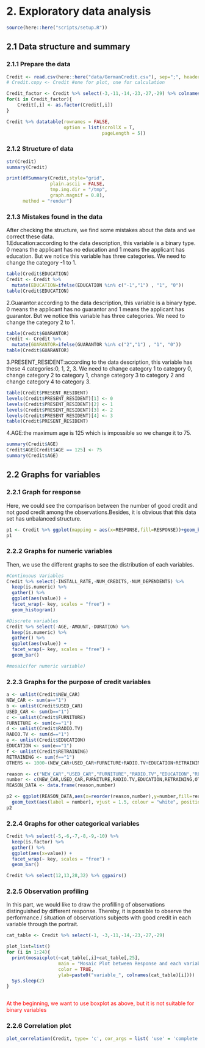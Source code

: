 # 2. Exploratory data analysis    

```r
source(here::here("scripts/setup.R"))
```

## 2.1 Data structure and summary   

### 2.1.1 Prepare the data    
```r
Credit <- read.csv(here::here("data/GermanCredit.csv"), sep=";", header=T)
# Credit.copy <- Credit #one for plot, one for calculation

Credit_factor <- Credit %>% select(-3,-11,-14,-23,-27,-29) %>% colnames()
for(i in Credit_factor){
    Credit[,i] <- as.factor(Credit[,i])
} 

Credit %>% datatable(rownames = FALSE,
                     option = list(scrollX = T,
                                   pageLength = 5))

```

### 2.1.2 Structure of data
```r
str(Credit)
summary(Credit)
```
   
```r

print(dfSummary(Credit,style="grid",
                plain.ascii = FALSE, 
                tmp.img.dir = "/tmp",
                graph.magnif = 0.8),
      method = "render")
```

### 2.1.3 Mistakes found in the data    
After checking the structure, we find some mistakes about the data and we correct these data.     
1.Education:according to the data description, this variable is a binary type. 0 means the applicant has no education and 1 means the applicant has education. But we notice this variable has three categories. We need to change the category -1 to 1.    
```r
table(Credit$EDUCATION)
Credit <- Credit %>% 
  mutate(EDUCATION=ifelse(EDUCATION %in% c("-1","1") , "1", "0"))
table(Credit$EDUCATION)
```

2.Guarantor:according to the data description, this variable is a binary type. 0 means the applicant has no guarantor and 1 means the applicant has guarantor. But we notice this variable has three categories. We need to change the category 2 to 1.    
```r
table(Credit$GUARANTOR)
Credit <- Credit %>% 
  mutate(GUARANTOR=ifelse(GUARANTOR %in% c("2","1") , "1", "0"))
table(Credit$GUARANTOR)
```

3.PRESENT_RESIDENT:according to the data description, this variable has these 4 categories:0, 1, 2, 3. We need to change category 1 to category 0, change category 2 to category 1, change category 3 to category 2 and change category 4 to category 3.    
```r
table(Credit$PRESENT_RESIDENT)
levels(Credit$PRESENT_RESIDENT)[1] <- 0
levels(Credit$PRESENT_RESIDENT)[2] <- 1
levels(Credit$PRESENT_RESIDENT)[3] <- 2
levels(Credit$PRESENT_RESIDENT)[4] <- 3
table(Credit$PRESENT_RESIDENT)
```

4.AGE:the maximum age is 125 which is impossible so we change it to 75. 
```r
summary(Credit$AGE)
Credit$AGE[Credit$AGE == 125] <- 75
summary(Credit$AGE)
```


## 2.2 Graphs for variables    

### 2.2.1 Graph for response    
Here, we could see the comparison between the number of good credit and not good credit among the observations.Besides, it is obvious that this data set has unbalanced structure.      

```r
p1 <- Credit %>% ggplot(mapping = aes(x=RESPONSE,fill=RESPONSE))+geom_bar()
p1
```

### 2.2.2 Graphs for numeric variables    
Then, we use the different graphs to see the distribution of each variables.    

```r
#Continuous Variables
Credit %>% select(-INSTALL_RATE,-NUM_CREDITS,-NUM_DEPENDENTS) %>% 
  keep(is.numeric) %>% 
  gather() %>% 
  ggplot(aes(value)) +
  facet_wrap(~ key, scales = "free") +
  geom_histogram()
```


```r
#Discrete variables
Credit %>% select(-AGE,-AMOUNT,-DURATION) %>% 
  keep(is.numeric) %>% 
  gather() %>% 
  ggplot(aes(value)) +
  facet_wrap(~ key, scales = "free") +
  geom_bar()
```


```r
#mosaic(for numeric variable)
```


### 2.2.3 Graphs for the purpose of credit variables    

```r
a <- unlist(Credit$NEW_CAR) 
NEW_CAR <- sum(a=="1")
b <- unlist(Credit$USED_CAR) 
USED_CAR <- sum(b=="1")
c <- unlist(Credit$FURNITURE) 
FURNITURE <- sum(c=="1")
d <- unlist(Credit$RADIO.TV) 
RADIO.TV <- sum(d=="1")
e <- unlist(Credit$EDUCATION)
EDUCATION <- sum(e=="1")
f <- unlist(Credit$RETRAINING)
RETRAINING <- sum(f=="1")
OTHERS <- 1000-(NEW_CAR+USED_CAR+FURNITURE+RADIO.TV+EDUCATION+RETRAINING)

reason <- c("NEW_CAR","USED_CAR","FURNITURE","RADIO.TV","EDUCATION","RETRAINING","OTHERS")
number <- c(NEW_CAR,USED_CAR,FURNITURE,RADIO.TV,EDUCATION,RETRAINING,OTHERS)
REASON_DATA <- data.frame(reason,number)

p2 <- ggplot(REASON_DATA,aes(x=reorder(reason,number),y=number,fill=reason))+geom_col()+
  geom_text(aes(label = number), vjust = 1.5, colour = "white", position = position_dodge(.9), size = 5)
p2
```

### 2.2.4 Graphs for other categorical variables      
```r
Credit %>% select(-5,-6,-7,-8,-9,-10) %>% 
  keep(is.factor) %>% 
  gather() %>% 
  ggplot(aes(x=value)) +
  facet_wrap(~ key, scales = "free") +
  geom_bar()
```
  
```r
Credit %>% select(12,13,28,32) %>% ggpairs()
```

### 2.2.5 Observation profiling          
In this part, we would like to draw the profilling of observations distinguished by different response. Thereby, it is possible to observe the performance / situation of observations subjects with good credit in each variable through the portrait.    
```r
cat_table <- Credit %>% select(-1, -3,-11,-14,-23,-27,-29) 

plot_list=list()
for (i in 1:24){
  print(mosaicplot(~cat_table[,i]+cat_table[,25], 
                   main = "Mosaic Plot between Response and each variable",
                   color = TRUE, 
                   ylab=paste0("variable_", colnames(cat_table)[i])))
  Sys.sleep(2)
}



```
<font color=red>
At the beginning, we want to use boxplot as above, but it is not suitable for binary variables
</font>

### 2.2.6 Correlation plot          
```r

plot_correlation(Credit, type= 'c', cor_args = list( 'use' = 'complete.obs')) #only show numerical value

```
